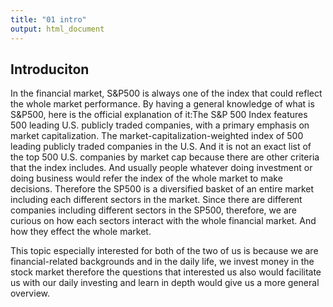 ```yaml
---
title: "01 intro"
output: html_document
---
```


## Introduciton 

In the financial market, S&P500 is always one of the index that could reflect the whole market performance. By having a general knowledge of what is S&P500, here is the official explanation of it:The S&P 500 Index features 500 leading U.S. publicly traded companies, with a primary emphasis on market capitalization. The market-capitalization-weighted index of 500 leading publicly traded companies in the U.S. And it is not an exact list of the top 500 U.S. companies by market cap because there are other criteria that the index includes. And usually people whatever doing investment or doing business would refer the index of the whole market to make decisions. Therefore the SP500 is a diversified basket of an entire market including each different sectors in the market. Since there are different companies including different sectors in the SP500, therefore, we are curious on how each sectors interact with the whole financial market. And how they effect the whole market. 

This topic especially interested for both of the two of us is because we are financial-related backgrounds and in the daily life, we invest money in the stock market therefore the questions that interested us also would facilitate us with our daily investing and learn in depth would give us a more general overview.

